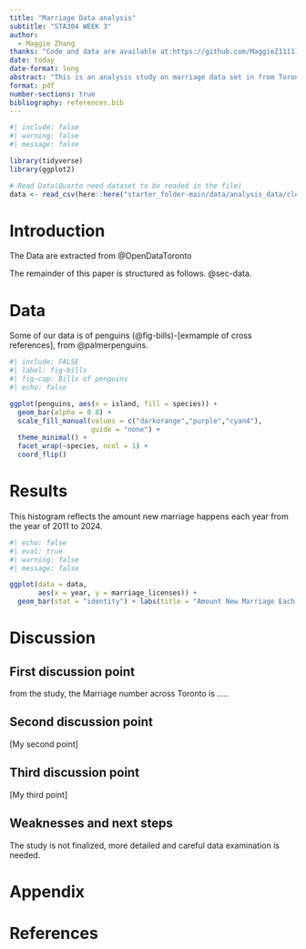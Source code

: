 ```yaml
---
title: "Marriage Data analysis"
subtitle: "STA304 WEEK 3"
author: 
  - Maggie Zhang
thanks: "Code and data are available at:https://github.com/MaggieZ111119/marriage.git"
date: today
date-format: long
abstract: "This is an analysis study on marriage data set in from Toronto. The goal is to examine the impact of marriage on influencing the social and financial status of individuals. The result carrying out supporting roles for sustainability improvements, financial support, public policy forming, etc."
format: pdf
number-sections: true
bibliography: references.bib
---
```


```r
#| include: false
#| warning: false
#| message: false

library(tidyverse)
library(ggplot2)

# Read Data(Quarto need dataset to be readed in the file)
data <- read_csv(here::here("starter_folder-main/data/analysis_data/cleaned_data.csv"))
```


# Introduction

The Data are extracted from @OpenDataToronto

The remainder of this paper is structured as follows. @sec-data.


# Data {#sec-data}

Some of our data is of penguins (@fig-bills)-[exmample of cross references], from @palmerpenguins.

```r
#| include: FALSE
#| label: fig-bills
#| fig-cap: Bills of penguins
#| echo: false

ggplot(penguins, aes(x = island, fill = species)) +
  geom_bar(alpha = 0.8) +
  scale_fill_manual(values = c("darkorange","purple","cyan4"),
                    guide = "none") +
  theme_minimal() +
  facet_wrap(~species, ncol = 1) +
  coord_flip()
```



# Results
This histogram reflects the amount new marriage happens each year from the year of 2011 to 2024.

```r
#| echo: false
#| eval: true
#| warning: false
#| message: false

ggplot(data = data, 
       aes(x = year, y = marriage_licenses)) +
  geom_bar(stat = "identity") + labs(title = "Amount New Marriage Each Year 2011 - 2024", x = "Year", y = "Marriage Number")
```


# Discussion

## First discussion point {#sec-first-point}

from the study, the Marriage number across Toronto is .....

## Second discussion point

[My second point]

## Third discussion point
[My third point]

## Weaknesses and next steps

The study is not finalized, more detailed and careful data examination is needed.


\newpage

\appendix

# Appendix {-}


# References


